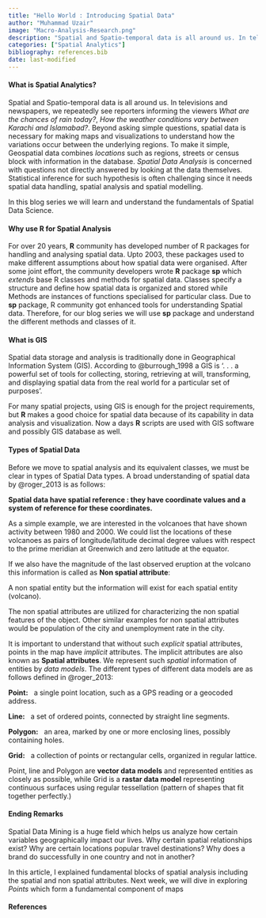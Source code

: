 ```yaml
---
title: "Hello World : Introducing Spatial Data"
author: "Muhammad Uzair"
image: "Macro-Analysis-Research.png"
description: "Spatial and Spatio-temporal data is all around us. In televisions and newspapers, we repeatedly see reporters informing the viewers What are the chances of rain today?, How the weather conditions vary between Karachi and Islamabad?"
categories: ["Spatial Analytics"]
bibliography: references.bib
date: last-modified
---
```


#### What is Spatial Analytics?

Spatial and Spatio-temporal data is all around us. In televisions and newspapers, we repeatedly see reporters informing the viewers *What are the chances of rain today?*, *How the weather conditions vary between Karachi and Islamabad?*. Beyond asking simple questions, spatial data is necessary for making maps and visualizations to understand how the variations occur between the underlying regions. To make it simple, Geospatial data combines *locations* such as regions, streets or census block with information in the database. *Spatial Data Analysis* is concerned with questions not directly answered by looking at the data themselves. Statistical inference for such hypothesis is often challenging since it needs spatial data handling, spatial analysis and spatial modelling.

In this blog series we will learn and understand the fundamentals of Spatial Data Science.

#### Why use R for Spatial Analysis

For over 20 years, **R** community has developed number of R packages for handling and analysing spatial data. Upto 2003, these packages used to make different assumptions about how spatial data were organised. After some joint effort, the community developers wrote **R** package **sp** which *extends* base R classes and methods for spatial data. Classes specify a structure and define how spatial data is organized and stored while Methods are instances of functions specialised for particular class. Due to **sp** package, R community got enhanced tools for understanding Spatial data. Therefore, for our blog series we will use **sp** package and understand the different methods and classes of it.

#### What is GIS

Spatial data storage and analysis is traditionally done in Geographical Information System (GIS). According to @burrough_1998 a GIS is '. . . a powerful set of tools for collecting, storing, retrieving at will, transforming, and displaying spatial data from the real world for a particular set of purposes'.

For many spatial projects, using GIS is enough for the project requirements, but **R** makes a good choice for spatial data because of its capability in data analysis and visualization. Now a days **R** scripts are used with GIS software and possibly GIS database as well.

#### Types of Spatial Data

Before we move to spatial analysis and its equivalent classes, we must be clear in types of Spatial Data types. A broad understanding of spatial data by @roger_2013 is as follows:

**Spatial data have spatial reference : they have coordinate values and a system of reference for these coordinates.**

As a simple example, we are interested in the volcanoes that have shown activity between 1980 and 2000. We could list the locations of these volcanoes as pairs of longitude/latitude decimal degree values with respect to the prime meridian at Greenwich and zero latitude at the equator.

If we also have the magnitude of the last observed eruption at the volcano this information is called as **Non spatial attribute**:

A non spatial entity but the information will exist for each spatial entity (volcano).

The non spatial attributes are utilized for characterizing the non spatial features of the object. Other similar examples for non spatial attributes would be population of the city and unemployment rate in the city.

It is important to understand that without such *explicit* spatial attributes, points in the map have *implicit* attributes. The implicit attributes are also known as **Spatial attributes**. We represent such *spatial* information of entities by *data models*. The different types of different data models are as follows defined in @roger_2013:

**Point:**   a single point location, such as a GPS reading or a geocoded address.

**Line:**   a set of ordered points, connected by straight line segments.

**Polygon:**   an area, marked by one or more enclosing lines, possibly containing holes.

**Grid:**   a collection of points or rectangular cells, organized in regular lattice.

Point, line and Polygon are **vector data models** and represented entities as closely as possible, while Grid is a **rastar data model** representing continuous surfaces using regular tessellation (pattern of shapes that fit together perfectly.)

#### Ending Remarks

Spatial Data Mining is a huge field which helps us analyze how certain variables geographically impact our lives. Why certain spatial relationships exist? Why are certain locations popular travel destinations? Why does a brand do successfully in one country and not in another?

In this article, I explained fundamental blocks of spatial analysis including the spatial and non spatial attributes. Next week, we will dive in exploring *Points* which form a fundamental component of maps

#### References

::: {#refs}
:::
